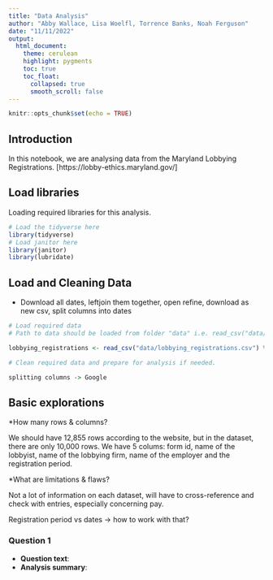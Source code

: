 ```yaml
---
title: "Data Analysis"
author: "Abby Wallace, Lisa Woelfl, Torrence Banks, Noah Ferguson"
date: "11/11/2022"
output:
  html_document:
    theme: cerulean
    highlight: pygments
    toc: true
    toc_float:
      collapsed: true
      smooth_scroll: false
---
```


```r
knitr::opts_chunk$set(echo = TRUE)
```

## Introduction 

In this notebook, we are analysing data from the Maryland Lobbying Registrations. [https://lobby-ethics.maryland.gov/]

## Load libraries

Loading required libraries for this analysis.

```r
# Load the tidyverse here
library(tidyverse)
# Load janitor here
library(janitor)
library(lubridate)
```

## Load and Cleaning Data

* Download all dates, leftjoin them together, open refine, download as new csv, split columns into dates

```r
# Load required data
# Path to data should be loaded from folder "data" i.e. read_csv("data/name_of_data.csv")

lobbying_registrations <- read_csv("data/lobbying_registrations.csv") %>% clean_names()

# Clean required data and prepare for analysis if needed.

splitting columns -> Google

```

## Basic explorations

*How many rows & columns?

We should have 12,855 rows according to the website, but in the dataset, there are only 10,000 rows. We have 5 colums: form id, name of the lobbyist, name of the lobbying firm, name of the employer and the registration period.

*What are limitations & flaws?

Not a lot of information on each dataset, will have to cross-reference and check with entries, especially concerning pay.

Registration period vs dates -> how to work with that?

### Question 1

* **Question text**: 
* **Analysis summary**:
